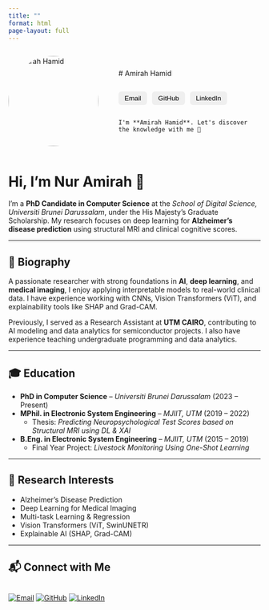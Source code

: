 ```yaml
---
title: ""
format: html
page-layout: full
---
```


<div style="display: flex; align-items: center; gap: 40px; margin-bottom: 30px;">

  <!-- Profile Image -->
  <img src="images/profile_amirah.jpg" width="180px" height="180px"
       style="border-radius: 50%; object-fit: cover;" alt="Amirah Hamid">

  <!-- Text and Buttons -->
  <div>

  # Amirah Hamid

 

  <div style="margin-top: 10px; display: flex; gap: 10px;">

  <a href="mailto:mirahhamid5496@gmail.com" style="text-decoration: none;">
    <button style="padding: 6px 12px; border: #1a1a1a ; background-color: none; color: black; border-radius: 6px;">Email</button>
  </a>

  <a href="https://github.com/mirahhamid" target="_blank" style="text-decoration: none;">
    <button style="padding: 6px 12px; border: #1a1a1a; background-color: none; color: black; border-radius: 6px;">GitHub</button>
  </a>

  <a href="https://www.linkedin.com/in/nur-amirah-abd-hamid/" target="_blank" style="text-decoration: none;">
    <button style="padding: 6px 12px; border: #1a1a1a; background-color: none; color: black; border-radius: 6px;">LinkedIn</button>
  </a>

  </div>

    I'm **Amirah Hamid**. Let's discover the knowledge with me 🌱
  </div>

</div>

# Hi, I'm Nur Amirah 👋

I'm a **PhD Candidate in Computer Science** at the *School of Digital Science, Universiti Brunei Darussalam*, under the His Majesty’s Graduate Scholarship. My research focuses on deep learning for **Alzheimer's disease prediction** using structural MRI and clinical cognitive scores.

---

## 🧬 Biography

A passionate researcher with strong foundations in **AI**, **deep learning**, and **medical imaging**, I enjoy applying interpretable models to real-world clinical data. I have experience working with CNNs, Vision Transformers (ViT), and explainability tools like SHAP and Grad-CAM.

Previously, I served as a Research Assistant at **UTM CAIRO**, contributing to AI modeling and data analytics for semiconductor projects. I also have experience teaching undergraduate programming and data analytics.

---

## 🎓 Education

- **PhD in Computer Science** – *Universiti Brunei Darussalam* (2023 – Present)  
- **MPhil. in Electronic System Engineering** – *MJIIT, UTM* (2019 – 2022)  
  - Thesis: *Predicting Neuropsychological Test Scores based on Structural MRI using DL & XAI*  
- **B.Eng. in Electronic System Engineering** – *MJIIT, UTM* (2015 – 2019)  
  - Final Year Project: *Livestock Monitoring Using One-Shot Learning*

---

## 🔬 Research Interests

- Alzheimer’s Disease Prediction
- Deep Learning for Medical Imaging
- Multi-task Learning & Regression
- Vision Transformers (ViT, SwinUNETR)
- Explainable AI (SHAP, Grad-CAM)

---

## 📬 Connect with Me

<div style="display: flex; gap: 10px; margin-top: 10px;">

[![Email](https://img.shields.io/badge/Email-Contact-red?logo=gmail)](mailto:mirahhamid5496@gmail.com)
[![GitHub](https://img.shields.io/badge/GitHub-Profile-black?logo=github)](https://github.com/mirahhamid)
[![LinkedIn](https://img.shields.io/badge/LinkedIn-Profile-blue?logo=linkedin)](https://www.linkedin.com/in/nur-amirah-abd-hamid/)

</div>

